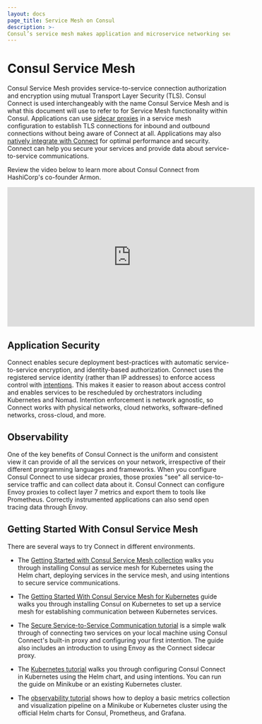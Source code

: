 ```yaml
---
layout: docs
page_title: Service Mesh on Consul
description: >-
Consul’s service mesh makes application and microservice networking secure and observable with identity-based authentication, mutual TLS (mTLS) encryption, and explicit service-to-service authorization enforced by sidecar proxies. Learn how Consul’s service mesh works and get started on VMs or Kubernetes.
---
```


# Consul Service Mesh

Consul Service Mesh provides service-to-service connection authorization and
encryption using mutual Transport Layer Security (TLS). Consul Connect is used interchangeably
with the name Consul Service Mesh and is what this document will use to refer to for Service Mesh functionality within Consul. 
Applications can use [sidecar proxies](/docs/connect/proxies) in a service mesh configuration to
establish TLS connections for inbound and outbound connections without being aware of Connect at all. 
Applications may also [natively integrate with Connect](/docs/connect/native) for optimal performance and security. 
Connect can help you secure your services and provide data about service-to-service communications.

Review the video below to learn more about Consul Connect from HashiCorp's co-founder Armon.

<iframe
  src="https://www.youtube.com/embed/8T8t4-hQY74"
  frameborder="0"
  allowfullscreen="true"
  width="560"
  height="315"
></iframe>

## Application Security

Connect enables secure deployment best-practices with automatic
service-to-service encryption, and identity-based authorization.
Connect uses the registered service identity (rather than IP addresses) to
enforce access control with [intentions](/docs/connect/intentions). This
makes it easier to reason about access control and enables services to be
rescheduled by orchestrators including Kubernetes and Nomad. Intention
enforcement is network agnostic, so Connect works with physical networks, cloud
networks, software-defined networks, cross-cloud, and more.

## Observability

One of the key benefits of Consul Connect is the uniform and consistent view it can
provide of all the services on your network, irrespective of their different
programming languages and frameworks. When you configure Consul Connect to use
sidecar proxies, those proxies "see" all service-to-service traffic and can
collect data about it. Consul Connect can configure Envoy proxies to collect
layer 7 metrics and export them to tools like Prometheus. Correctly instrumented
applications can also send open tracing data through Envoy.

## Getting Started With Consul Service Mesh

There are several ways to try Connect in different environments.

- The [Getting Started with Consul Service Mesh collection](https://learn.hashicorp.com/tutorials/consul/service-mesh?utm_source=docs)
  walks you through installing Consul as service mesh for Kubernetes using the Helm
  chart, deploying services in the service mesh, and using intentions to secure service
  communications.
  
- The [Getting Started With Consul Service Mesh for Kubernetes](https://learn.hashicorp.com/tutorials/consul/service-mesh-deploy?in=consul/gs-consul-service-mesh?utm_source=docs) guide walks you through installing Consul on Kubernetes to set up a service mesh for establishing communication between Kubernetes services. 

- The [Secure Service-to-Service Communication tutorial](https://learn.hashicorp.com/tutorials/consul/service-mesh-with-envoy-proxy?utm_source=docs)
  is a simple walk through of connecting two services on your local machine
  using Consul Connect's built-in proxy and configuring your first intention. The guide also includes an introduction to
  using Envoy as the Connect sidecar proxy.

- The [Kubernetes tutorial](https://learn.hashicorp.com/tutorials/consul/kubernetes-minikube?utm_source=docs)
  walks you through configuring Consul Connect in Kubernetes using the Helm
  chart, and using intentions. You can run the guide on Minikube or an existing
  Kubernetes cluster.

- The [observability tutorial](https://learn.hashicorp.com/tutorials/consul/kubernetes-layer7-observability?in=consul/kubernetes)
  shows how to deploy a basic metrics collection and visualization pipeline on
  a Minikube or Kubernetes cluster using the official Helm charts for Consul,
  Prometheus, and Grafana.
